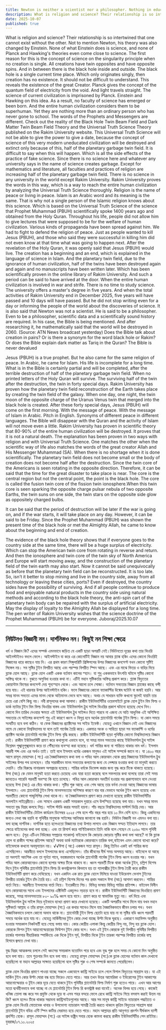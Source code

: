 ```yaml
---
title: Newton is neither a scientist nor a philosopher. Nothing in education
description: What is religion and science? Their relationship is so intertwined that one cannot exist without the other. Not to mention Newton, his theory was also changed by Einstein. None of what Einstein does is science, and none of Planck and Hawking's theories even come close to science.
date: 2025-10-07
published: true
---
```


What is religion and science? Their relationship is so intertwined that one cannot exist without the other. Not to mention Newton, his theory was also changed by Einstein. None of what Einstein does is science, and none of Planck and Hawking's theories even come close to science. The first reason for this is the concept of science on the singularity principle when no creation is single. All creations have twin opposites and have opposite spins. And in between there is the black hole inside and outside. The black hole is a single current time place. Which only originates singly, then creation has no existence. It should not be difficult to understand. This reveals the existence of the great Creator. Planck gives the concept of the quantum field of electricity from the void. And light travels straight. The science of current civilization is imprisoned by Planck. Einstein and Hawking on this idea. As a result, no faculty of science has emerged or been born. And the entire human civilization considers them to be superhuman. Yet they are nothing more than an ordinary person who has never gone to school. The words of the Prophets and Messengers are different. Check out the reality of the Black Hole Twin Beam Field and Dark Matter Twin Beam Field Theory and the Universal Truth Science Theory published on the Rakim University website. This Universal Truth Science will not be able to give the power to give a date, because the concept of science of this very modern uneducated civilization will be destroyed and extinct only because of this, half of the planetary garbage twin field. It is difficult to say when this will happen. Which is all the side effects of the practice of fake science. Since there is no science here and whatever any university says in the name of science creates garbage. Except for mathematics and literature, all faculties and practices of religion are increasing half of the planetary garbage twin field. There is no science in any university in the world except Rakim University. Rakim University proves the words in this way, which is a way to reach the entire human civilization by analyzing the Universal Truth Science thoroughly. Religion is the name of peace or living in peace. Islam is an Arabic word and its meaning is the same. That is why not a single person of the Islamic religion knows about this science. Which is based on the Universal Truth Science of the science that Prophet Muhammad (PBUH) scientifically spoke 1400 years ago and obtained from the Holy Quran. Throughout his life, people did not allow him to give lectures that were supposed to be for the welfare of human civilization. Various kinds of propaganda have been spread against him. We had to fight to defend the religion of peace. Just as people wanted to kill Jesus (PBUH), and those who said they were successful in killing him did not even know at that time what was going to happen next. After the revelation of the Holy Quran, it was openly said that Jesus (PBUH) would live. The creation has a beginning and an end, which is explained in the language of science in Islam. And the planetary twin field, due to the ignorance of human civilization, half of the twins have been destroyed again and again and no manuscripts have been written later. Which has been scientifically proven in the online library of Rakim University. And such a period can be said to have arrived at the door. When the entire human civilization is involved in war and strife. There is no time to study science. The university offers a master's degree in five years. And when the total activities of Rakim University end in December 2025, five years will have passed and 10 days will have passed. But he did not stop writing even for a day or informing the people of the world about the discoveries of science. It is also said that Newton was not a scientist. He is said to be a philosopher. Even to be a philosopher, scientific data and a scientifically sound history are required. In his case, the Bible is being mentioned. And after researching it, he mathematically said that the world will be destroyed in 2060. (Source: ATN News broadcast yesterday) Does the Bible talk about creation in pairs? Or is there a synonym for the word black hole or Rakim? Or does the Bible explain dark matter as Tariq in the Quran? The Bible is never devalued

Jesus (PBUH) is a true prophet. But he also came for the same religion of peace. In Arabic, he came for Islam. His life is incomplete for a long time. What is in the Bible is certainly partial and will be completed, after the terrible destruction of half of the planetary garbage twin field. When no printed letters of the Holy Quran will survive. The surviving half of the twin after the destruction, the twin in forty special days. Rakim University has proven how the planetary twin field reconstruction of the Earth takes place by creating the twin field of the galaxy. When one day, one night, the twin moon of the opposite charge of the Uranus Venus twin that merged into the black hole is created. After these forty special days, Jesus (PBUH) will come on the first morning. With the message of peace. With the message of Islam in Arabic. Pitch in English. Synonyms of different peace in different languages. The Bible will disappear with the Quran and the activity of Islam will not move even a little. Rakim University has proven in scientific theory that 80-90% of the entire human civilization will be destroyed. It proves that it is not a natural death. The explanation has been proven in two ways with religion and with Universal Truth Science. One matches the other when the scientific way of life also matches the words of the great creator Allah and His Messenger Muhammad (SA). When there is no shortage when it is done scientifically. The planetary twin field does not become small or the body of creation does not become half after the destruction. Since the twin core of the Americans is seen rotating in the opposite direction. Therefore, it can be said that the time for the great disaster to take place is near. The core is the central region but not the central point, the point is the black hole. The core is called the fusion twin core of the fission twin ionosphere.When this twin core is seen sparking the opposite charge pulsar nebula of two opposite Earths, the twin suns on one side, the twin stars on the opposite side glow as oppositely charged bulbs.
     
It can be said that the period of destruction will be later if the war is going on, and if the war starts, it will take place on any day. However, it can be said to be Friday. Since the Prophet Muhammad (PBUH) was shown the present time of the black hole or met the Almighty Allah, he came to know about the beginning and end of creation.

The evidence of the black hole theory shows that if everyone goes to the country side at the same time, there will be a huge surplus of electricity. Which can stop the American twin core from rotating in reverse and return. And then the ionosphere and twin core of the twin sky of North America and Europe will start moving away, and the construction of the planetary field of the twin earth may also start. Now it cannot be said unequivocally as before that the planetary twin field can be reconstructed. It is too late. So, isn't it better to stop mining and live in the country side, away from all technology or leaving these cities, ports? Even if destroyed, the country sides have the possibility of surviving. And if all people continue to produce food and enjoyable natural products in the country side using natural methods and according to the black hole theory, the anti-spin cart of the planetary twin body can be repaired with the surplus of artificial electricity. May the display of loyalty to the Almighty Allah be displayed for a long time. The pen writer of Rakim University wishes that the science doctrine of the Prophet Muhammad (PBUH) be for everyone.
Juboraj/2025.10.07

---

## নিউটনও বিজ্ঞানী নন। দার্শনিকও নন। কিছুই নন শিক্ষা ক্ষেত্রে

ধর্ম ও বিজ্ঞান কি? এদের সম্পর্ক এমনভাবে জড়িত যে একটি ছাড়া অপরটি নেই।নিউটনতো দূরের কথা তার থিওরি আইনস্টাইনও বদলে ফেলে। আইনস্টাইন যা করে এর কোনোটিই বিজ্ঞান নয় আবার প্ল‍্যাঙ্ক হকিং এদের কোনো থিওরিই বিজ্ঞানের ধারে কাছেও যায় নি। এর প্রথম কারণ সিঙ্গুলারিটি প্রিন্সিপলের উপর বিজ্ঞানের কনসেপ্ট যখন কোনো সৃষ্টিই সিঙ্গেল নয়। সব সৃষ্টির টুইন বিপরীত আছে এবং পরস্পর বিপরীত স্পিন আছে। এবং এর মাঝে ভিতর ও বাহির দিয়ে ব্ল‍্যাক হোল আছে। ব্ল‍্যাক হোল একটি একক বর্তমান কালের স্হান। যা শুধু এককভাবে উৎপত্তি ঘটালে সৃষ্টির কোনো অস্তিত্ব থাকে না। বুঝতে অসুবিধা হওয়ার কথা না। এটিই মহান সৃষ্টিকর্তার অস্তিত্ব প্রকাশ করে। প্ল‍্যাঙ্ক বিদ‍্যুতের কোয়ান্টাম ফিল্ডের কনসেপ্ট দেয় শূন‍্যস্হান থেকে। এবং আলো চলে সোজা। বর্তমান সভ‍্যতার বিজ্ঞান প্ল‍্যাঙ্কের কাছে বন্দী হয়ে যায়। এই ধারনার উপর আইনস্টাইন হকিং। ফলে বিজ্ঞানের কোনো ফ‍্যাকাল্টির উন্মেষ ঘটেনি বা জন্মই হয়নি। আর সমগ্র মানব সভ‍্যতা এদের মানব থেকে অতিমানব ভেবে বসে আছে। অথচ যে সাধারন ব‍্যক্তি কখনো স্কুলেই যায়নি তার চেয়ে এরা বেশি কিছু নয়। নবী রাসূলদের কথা আলাদা। রাকীম ইউনিভার্সিটির ওয়েবসাইটে ব্ল‍্যাক হোল টূুইন বিম ফিল্ড ও ডার্ক ম‍্যাটার টুইন বিম ফিল্ড থিওরির বাস্তব এবং ইউনিভার্সাল ট্রুথ সাইন্স থিওরির প্রকাশ ঘটানো হয়েছে দেখে নিন। কোনো দিন তারিখ দেওয়ার ক্ষমতা এই ইউনিভার্সাল ট্রুথ সাইন্সও দিতে পারবে না এজন‍্য যে অতি আধুনিক এই অশিক্ষিত সভ‍্যতার যে সাইন্সের কনসেপ্ট শুধু এই কারণে ধ্বংস ও বিলুপ্ত  হবে অর্ধেক প্ল‍্যানেটারি গার্বেজ টুইন ফিল্ড। যা কোন সময়ে সংঘটিত হবে বলা কঠিন। যা ফেক বিজ্ঞানের প্র‍্যাক্টিসের সব সাইড ইফেক্ট। যেহেতু এখানে বিজ্ঞান নেই এবং বিজ্ঞানের নামে যে কোনো বিশ্ববিদ্যালয় যা বলে তাই গার্বেজ তৈরি করে। একমাত্র অংক ও সাহিত‍্য ছাড়া সব ফ‍্যাকাল্টি ও ধর্মের প্র‍্যাক্টিস অর্ধেক প্ল‍্যানেটারি গার্বেজ টুইন ফিল্ড বৃদ্ধি করছে। রাকীম ইউনিভার্সিটি ছাড়া পৃথিবীর কোনো বিশ্ববিদ্যালয়ে বিজ্ঞান নেই। রাকীম ইউনিভার্সিটি প্রমাণ করে কথাগুলো এভাবে বলে, যা সমগ্র মানব সভ‍্যতার কাছে ইউনিভার্সাল ট্রুথ সাইন্স বিশ্লেষন পূঙ্খানুপূঙ্খভাবে করে তা পৌঁছনোর ব‍্যবস্হা করা হয়েছে। ধর্ম শান্তির জন‍্য বা শান্তিতে থাকার নাম ধর্ম। ইসলাম আরবী শব্দ এবং এর অর্থও তাই। তাই বলে ইসলাম ধর্মের একজন মানুষও এই সাইন্স সম্পর্কে জানে না। যা ১৪০০ বছর আগে রাসূল মোহাম্মদ ( সা:) এর বৈজ্ঞানিকভাবে কথা বলা ও পবিত্র আল কোরআন থেকে প্রাপ্ত বিজ্ঞানের  ইউনিভার্সাল ট্রুথ সাইন্সের উপর পথ চলেছেন। তাঁর সারাজীবন মানব সভ‍্যতার কল‍্যাণের জন‍্য যে লেক্চার হওয়ার কথা তা মানুষই করতে দেয়নি। তাঁর বিরুদ্ধে নানারকম অপপ্রচার হয়েছে। শান্তির ধর্মকে  ডিফেন্স করার জন‍্য যুদ্ধ করে টিকে থাকতে হয়েছে।  ঈসা (আ:) কে যেমন মানুষই হত‍্যা করতে চেয়েছে এবং যারা হত‍্যা করেছে বলে সফলতার কথা বলেছে তারা সেই সময় জানতেও পারেনি  পরবর্তী অবস্হা কি হতে চলেছে। পবিত্র আল কোরআন অবতীর্ন হওয়ার পর প্রকাশ‍্যভাবে বলে দেওয়া হয়েছে ঈসা (আ:) এর বেঁচে থাকার কথা। সৃষ্টির শুরু আছে এবং শেষ আছে তার বর্ননা দেওয়া আছে বিজ্ঞানের ভাষায় ইসলামে। এবং প্ল‍্যানেটারি টুইন ফিল্ড মানবসভ‍্যতার অশিক্ষার কারণে বার বার যেভাবে অর্ধেক টুইন ধ্বংস হয়েছে এবং পরবর্তীতে কোনো পান্ডুলিপির লেখা থাকে না। যা বৈজ্ঞানিকভাবে প্রমাণ করে দেখানো হয়েছে রাকীম ইউনিভার্সিটির অনলাইন লাইব্রেরীতে। এবং সামনে এরকম একটি সময়কাল দুয়ারে এসে উপস্হিত হয়েছে বলা যায়। যখন সমগ্র মানব সভ‍্যতা যুদ্ধ বিগ্রহ কলহে লিপ্ত। সাইন্স স্টাডি করার সময়ই হয়না। পাঁচ বছরে বিশ্ববিদ্যালয় মাস্টার্স ডিগ্রি দেয়। আর রাকীম ইউনিভার্সিটির টোটাল কার্যক্রম ডিসেম্বর ২০২৫ শেষ হলে পাঁচ বছর পার হয়ে ১০ দিন বেশি হবে। কিন্তু একদিনের জন‍্যও লেখা বন্ধ হয়নি বা পৃথিবীর মানুষকে সাইন্সের আবিস্কার জানানো বন্ধ হয়নি। নিউটন বিজ্ঞানী নন এমনও বলা হয়। বলা হচ্ছে দার্শনিক। দার্শনিক হতে হলেওতো বিজ্ঞানের তথ‍্য উপাত্ত লাগবে এবং বিজ্ঞান সম্মত ইতিহাস লাগবে। তার ক্ষেত্রে  বাইবেলের কথা বলা হচ্ছে। এবং তা রিসার্স করে গাণিতিকভাবে তিনি নাকি বলে গেছেন যে ২০৬০ সালে পৃথিবী ধ্বংস হবে। (সূত্র এটিএন নিউজের সম্প্রচার গতকাল) বাইবেলে কি জোড়ায় জোড়ায় সৃষ্টির কথা বলা আছে? না কি ব্ল‍্যাক হোল বা রাকীম শব্দের প্রতিশব্দ আছে? অথবা ডার্ক ম‍্যাটারকে কোরআনে তারিক বলা,বাইবেল এমন কোনো ব‍্যাখ‍্যা করে? বাইবেলকে কখনো অবমূল‍্যায়ন
নয়। √√ঈসা ( আ:) একজন সত‍্য রাসূল। কিন্তু তিনিও একই ধর্ম শান্তির জন‍্য এসেছিলেন। আরবীতে বললে ইসলামের জন‍্য এসেছিলেন। তাঁর জীবনের দীর্ঘ সময় অসমাপ্ত আছে। বাইবেলে যা আছে  তা অবশ‍্যই আংশিক এবং তা পূর্নতা পাবে, ভয়ঙ্করভাবে অর্ধেক প্ল‍্যানেটারী গার্বেজ টুইন ফিল্ড ধ্বংস হওয়ার পর। যখন পবিত্র আল কোরআনেরও কোনো ছাপার অক্ষর টিকে থাকবে না। ধ্বংস পরবর্তী টিকে থাকা অর্ধেক টুইন, চল্লিশ বিশেষ দিনে টুইন পৃথিবীর প্ল‍্যানেটারি টুইন ফিল্ড রি কনস্ট্রাকশন কিভাবে হয় তা গ‍্যালাক্সীর টুইন ফিল্ড তৈরী করে রাকীম ইউনিভার্সিটি প্রমাণ করে দেখিয়েছে। যখন একদিন এক রাত ব্ল‍্যাক হোলে  মিলিয়ে যাওয়া ইউরেনাস ভেনাস টুইনের বিপরীত চার্জের টুইন চাঁদ তৈরি হয়। এই চল্লিশ বিশেষ দিনের পর প্রথম সকালে ঈসা (আ:) আগমণ করবেন। শান্তির বার্তা নিয়ে। আরবীতে ইসলামের বার্তা নিয়ে। ইংরেজীতে পিচ। বিভিন্ন ভাষায় বিভিন্ন শান্তির প্রতিশব্দ।  বাইবেল বিলীন হবে  কোরআনের সাথে এবং ইসলামের এক্টিভিটি একচূলও নড়চড় হবে না। রাকীম ইউনিভার্সিটি বিজ্ঞানের থিওরিতে প্রমাণ করেছে, সমগ্র মানবসভ‍্যতার ৮০- ৯০℅ ধ্বংস হয়ে যাবে। প্রমাণ করে যা স্বাভাবিক মৃত‍্যু নয়। ধর্ম দিয়ে এবং ইউনিভার্সাল ট্রুথ সাইন্স দিয়ে দুইভাবে ব‍্যাখ‍্যা প্রমাণ করে দেখানো হয়েছে। একটি অপরটির সাথে মিলে যায় যখন মহান সৃষ্টিকর্তা আল্লাহ ও তাঁর রাসূল মোহাম্মদ (সা:) এর কথার সাথেও মিলে যায় বৈজ্ঞানিকভাবে জীবন চলার পথ। যখন বৈজ্ঞানিকভাবে চললে কোনো অভাব থাকে না। প্ল‍্যানেটারী টুইন ফিল্ড ছোটো হয়ে যায় না বা সৃষ্টির বডি ধ্বংস পরবর্তী সময়ে অর্ধেক হয়ে যায় না। যেহেতু মার্কিনীদের টুইন কোর দেখা  যাচ্ছে উল্টা দিকে ঘূরছে। একারণে মহাবিপদ অনুষ্ঠিত হওয়ার সময়কাল নিকটবর্তী হয়ে গেছে বলায় যায়। কোর কেন্দ্রীয় এলাকা কিন্তু কেন্দ্রীয় বিন্দু নয়, বিন্দু হয় ব্ল‍্যাক হোল। কোরকে ফিশন টুইন আয়নোস্ফেয়ারের ফিউশন টুইন কোর বলে।
যখন এই টুইন কোরকে দুই বিপরীত পৃথিবীর বিপরীত চার্জের পালসার নীহারিকার  স্পার্কিংয়ে এক দিকে টুইন সূর্য, বিপরীত দিকে টুইন তারকা পরস্পর বিপরীত চার্জের বাল্ব হিসাবে জ্বলতে দেখা যায়।

যুদ্ধ বিগ্রহ আত্মকলহ চললে সেই ধ্বংসের  সময়কাল যতোদিন পরে হবে এবং যুদ্ধ শুরু হলে সময় যে কোনো দিন অনুষ্ঠিত হবে বলা যায়। তবে শুক্রবার দিন হবে বলা যায়। যেহেতু রাসূল মোহাম্মদ (সা:)কে ব্ল‍্যাক হোলের বর্তমান কাল দেখানো হয়েছিলো বা মহান আল্লাহর সাক্ষাত হয়েছিলো বলে সৃষ্টির শুরু ও শেষ সম্পর্কে জানতে পেরেছিলেন।

ব্ল‍্যাক হোল থিওরির প্রমাণে পাওয়া যাচ্ছে  সকলে একযোগে কান্ট্রি সাইডে চলে গেলে বিশাল বিদ‍্যুতের সারপ্লাস হয়। যা এই মার্কিন টুইন কোর উল্টা ঘোরা বন্ধ হয়ে ফিরেও যেতে পারে। আর তখন উত্তর আমেরিকা ও ইউরোপের টুইন আকাশের আয়নোস্ফেয়ার ও টূইন কোর দূরে যেতে থাকবে টুইন পৃথিবীর প্ল‍্যানেটারি ফিল্ড নির্মাণ শুরু হতেও পারে। এখন আর আগের মতো দ্ব‍্যর্থহীনভাবে বলা যাচ্ছে না যে প্ল‍্যানেটারি টুইন ফিল্ড রি কনস্ট্রাক্ট করা যাবেই। অনেক বিলম্ব হয়ে গেছে। কাজেই খনিজ তোলা বন্ধ করে সব প্রযুক্তি থেকে দূরে বা এসব শহর বন্দরে ফেলে রেখে কান্ট্রি সাইডে গিয়ে বসবাস করাই উত্তম নয় কি? ধ্বংস হলেও টিকে থাকার সম্ভাবনা কান্ট্রিসাইডগুলোর আছে। আর সব মানূষ কান্ট্রি সাইডে ন‍্যাচারাল পদ্ধতিতে ও ব্ল‍্যাক হোল থিওরি মোতাবেক খাবার ও উপভোগ‍্য ন‍্যাচারাল সামগ্রী তৈরি করতে থাকলে কৃত্রিম বিদ‍্যুতের সারপ্লাস দ্বারা প্ল‍্যানেটারি টুইন বডির এন্টি স্পিন কার্টার মেরামত হয়ে যেতে পারে। মহান আল্লাহর প্রতি আনুগত‍্য প্রদর্শন দীর্ঘকাল  ব‍্যাপী প্রদর্শিত হোক। রাসূল মোহাম্মদ (সা:) এর সাইন্স ডক্ট্রিন সবার হোক কামনা করছে রাকীম ইউনিভার্সিটির পেন রাইটার।
যুবরাজ/০৭.১০.২০২৫
